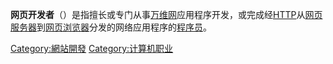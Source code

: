 {{noteTA
|G1=IT
}}
{{for|Firefox浏览器插件|网页开发者 (软件)}}

'''网页开发者'''（{{lang-en|Web developer}}）是指擅长或专门从事[[万维网|万维网]]应用程序开发，或完成经[[HTTP|HTTP]]从[[网页服务器|网页服务器]]到[[网页浏览器|网页浏览器]]分发的网络应用程序的[[程序员|程序员]]。

{{stub}}
[[Category:網站開發|Category:網站開發]]
[[Category:计算机职业|Category:计算机职业]]